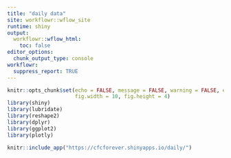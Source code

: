 ```yaml
---
title: "daily data"
site: workflowr::wflow_site
runtime: shiny
output:
  workflowr::wflow_html:
    toc: false
editor_options:
  chunk_output_type: console
workflowr:
  suppress_report: TRUE
---
```


```r
knitr::opts_chunk$set(echo = FALSE, message = FALSE, warning = FALSE, error = FALSE,
                      fig.width = 10, fig.height = 4)
library(shiny)
library(lubridate)
library(reshape2)
library(dplyr)
library(ggplot2)
library(plotly)
``` 

```r
knitr::include_app("https://cfcforever.shinyapps.io/daily/")
```
